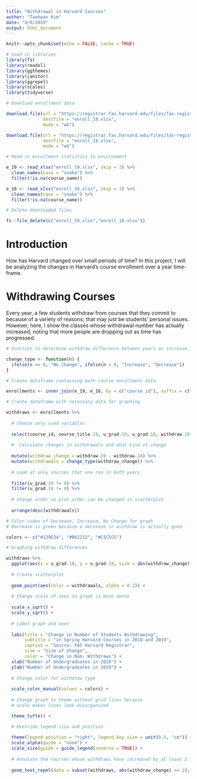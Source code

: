 ```yaml
---
title: "Withdrawal in Harvard Courses"
author: "Taehwan Kim"
date: "4/6/2019"
output: html_document
---
```


```r
knitr::opts_chunk$set(echo = FALSE, cache = TRUE)

# Load in libraries
library(fs)
library(readxl)
library(ggthemes)
library(janitor)
library(ggrepel)
library(scales)
library(tidyverse)

# Download enrollment data

download.file(url = "https://registrar.fas.harvard.edu/files/fas-registrar/files/class_enrollment_summary_by_term_3.22.19.xlsx",
              destfile = "enroll_19.xlsx",
              mode = "wb")

download.file(url = "https://registrar.fas.harvard.edu/files/fas-registrar/files/class_enrollment_summary_by_term_03.06.18.xlsx",
              destfile = "enroll_18.xlsx",
              mode = "wb")

# Read in enrollment statistics to environment

e_19 <- read_xlsx("enroll_19.xlsx", skip = 3) %>% 
  clean_names(case = "snake") %>%
  filter(!is.na(course_name))

e_18 <- read_xlsx("enroll_18.xlsx", skip = 3) %>% 
  clean_names(case = "snake") %>%
  filter(!is.na(course_name))

# Delete downloaded files

fs::file_delete(c("enroll_19.xlsx","enroll_18.xlsx"))
```

# Introduction

How has Harvard changed over small periods of time? In this project, I will be analyzing the changes in Harvard's course enrollment over a year time-frame.

# Withdrawing Courses

Every year, a few students withdraw from courses that they commit to because of a variety of reasons; that may just be students' personal issues. However, here, I show the classes whose withdrawal number has actually increased, noting that more people are dropping out as time has progressed.

```r

# Function to determine withdraw difference between years as increase, decrease, or no change

change_type <- function(n) {
  ifelse(n == 0, "No Change", ifelse(n > 0, "Increase", "Decrease"))
}

# Create dataframe containing both course enrollment data

enrollments <- inner_join(e_19, e_18, by = c("course_id"), suffix = c(".19", ".18"))

# Create dataframe with necessary data for graphing

withdraws <- enrollments %>% 
  
  # Choose only used variables
  
  select(course_id, course_title.19, u_grad.19, u_grad.18, withdraw.18, withdraw.19) %>% 
  
  #  Calculate changes in withdrawals and what kind of change
  
  mutate(withdraw_change = withdraw.19 - withdraw.18) %>% 
  mutate(withdrawals = change_type(withdraw_change)) %>% 
  
  # Look at only courses that are run in both years
  
  filter(u_grad.19 != 0) %>% 
  filter(u_grad.18 != 0) %>% 
  
  # Change order so plot order can be changed in scatterplot
  
  arrange(desc(withdrawals))

# Color codes of Decrease, Increase, No Change for graph
# Decrease is green because a decrease in withdraw is actually good

colors <- c("#139E34", "#B62222", "#C5C5C5")

# Graphing withdraw differences

withdraws %>% 
  ggplot(aes(x = u_grad.18, y = u_grad.19, size = abs(withdraw_change))) +
  
  # Create scatterplot
  
  geom_point(aes(color = withdrawals, alpha = 0.2)) +
  
  # Change scale of axes so graph is more dense
  
  scale_x_sqrt() +
  scale_y_sqrt() +
  
  # Label graph and axes
  
  labs(title = "Change in Number of Students Withdrawing",
       subtitle = "in Spring Harvard Courses in 2018 and 2019",
       caption = "Source: FAS Harvard Registrar",
       size = "Size of Change",
       color = "Change in Num. Withdraws") +
  xlab("Number of Undergraduates in 2018") +
  ylab("Number of Undergraduates in 2019") +
  
  # Change color for withdraw type 
  
  scale_color_manual(values = colors) +
  
  # Change graph to theme without grid lines because 
  # scale makes lines look disorganized

  theme_tufte() +

  # Override legend size and position
  
  theme(legend.position = "right", legend.key.size = unit(0.5, "cm")) +
  scale_alpha(guide = "none") +
  scale_size(guide = guide_legend(reverse = TRUE)) +
  
  # Annotate the courses whose withdraws have increased by at least 2
  
  geom_text_repel(data = subset(withdraws, abs(withdraw_change) >= 2), mapping = aes(label = course_title.19), size = 2)



```

